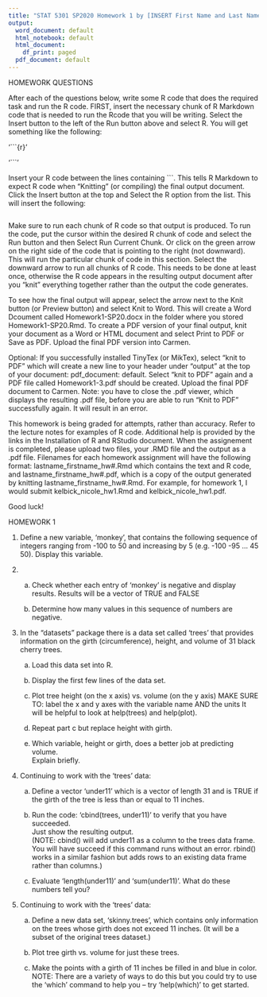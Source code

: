 ---
title: "STAT 5301 SP2020 Homework 1 by [INSERT First Name and Last Name.#]"
output:
  word_document: default
  html_notebook: default
  html_document:
    df_print: paged
  pdf_document: default
---


 HOMEWORK QUESTIONS 


After each of the questions below, write some R code that does the required task
and run the R code.  FIRST, insert the necessary chunk of R Markdown code that is needed to run the Rcode that you will be writing.  Select the Insert button to the left of the Run button above and select R.  You will get something like the following:
 

'```{r}'

'```'

Insert your R code between the lines containing ```.  This tells R Markdown to expect R code when "Knitting" (or compiling) the final output document.  Click the Insert button at the top and Select the R option from the list.  This will insert the following:

```{r}

```


Make sure to run each chunk of R code so that output is produced. To run the code, put the cursor within the desired R chunk of code and select the Run button and then Select Run Current Chunk.   Or click on the green arrow on the right side of the code that is pointing to the right (not downward).  This will run the particular chunk of code in this section.  Select the downward arrow to run all chunks of R code.   This needs to be done at least once, otherwise the R code appears in the resulting output document after you "knit" everything together rather than the output the code generates. 

To see how the final output will appear, select the arrow next to the Knit button (or Preview button) and select Knit to Word.  This will create a Word Dcoument called Homework1-SP20.docx in the folder where you stored Homework1-SP20.Rmd.  To create a PDF version of your final output, knit your document as a Word or HTML document and select Print to PDF or Save as PDF.  Upload the final PDF version into Carmen.
 
Optional:  If you successfully installed TinyTex (or MikTex), select "knit to PDF" which will create a new line to your header under "output" at the top of your document:  pdf_document: default.  Select "knit to PDF"  again and a PDF file called Homework1-3.pdf should be created. Upload the final PDF document to Carmen.  Note:  you have to close the .pdf viewer, which displays the resulting .pdf file, before you are able to run "Knit to PDF" successfully again.  It will result in an error.

This homework is being graded for attempts, rather than accuracy.  Refer to the lecture notes for examples of R code. Additional help is provided by the links in the Installation of R and RStudio document.  When the assignement is completed, please upload two files, your .RMD file and the output as a .pdf file. Filenames for each homework assignment will have the following format:  lastname_firstname_hw#.Rmd which contains the text and R code, and lastname_firstname_hw#.pdf, which is a copy of the output generated by knitting lastname_firstname_hw#.Rmd.  For example, for homework 1, I would submit kelbick_nicole_hw1.Rmd and kelbick_nicole_hw1.pdf.

Good luck!


HOMEWORK 1

 1. Define a new variable, 'monkey', that contains the following sequence of
    integers ranging from -100 to 50 and increasing by 5 (e.g. -100 -95 ... 45 50).
    Display this variable.

 2. a. Check whether each entry of 'monkey' is negative and display results.
       Results will be a vector of TRUE and FALSE

    b. Determine how many values in this sequence of numbers are negative.

 3. In the "datasets" package there is a data set called 'trees' that
    provides information on the girth (circumference), height, and volume of 31 
    black cherry trees.
    a. Load this data set into R.

    b. Display the first few lines of the data set.

    c. Plot tree height (on the x axis) vs. volume (on the y axis)
       MAKE SURE TO: label the x and y axes with the variable name AND the units
       It will be helpful to look at help(trees) and help(plot).

    d. Repeat part c but replace height with girth.

    e. Which variable, height or girth, does a better job at predicting volume.  
       Explain briefly.

 4. Continuing to work with the 'trees' data:
    a. Define a vector 'under11' which is a vector of length 31 and is TRUE
       if the girth of the tree is less than or equal to 11 inches.

    b. Run the code: 'cbind(trees, under11)' to verify that you have succeeded.  
       Just show the resulting output.  
       (NOTE:  cbind() will add under11 as a column to the trees data frame.  You
       will have succeed if this command runs without an error.  rbind() works in
       a similar fashion but adds rows to an existing data frame rather than 
       columns.)

    c. Evaluate 'length(under11)' and 'sum(under11)'.  What do these numbers tell 
       you?

 5. Continuing to work with the 'trees' data:
    a. Define a new data set, 'skinny.trees', which contains only information on 
       the trees whose girth does not exceed 11 inches.  (It will be a subset of 
       the original trees dataset.)

    b. Plot tree girth vs. volume for just these trees.

    c. Make the points with a girth of 11 inches be filled in and blue in color.
       NOTE: There are a variety of ways to do this but you could try to use the 
       'which' command to help you -- try 'help(which)' to get started.




